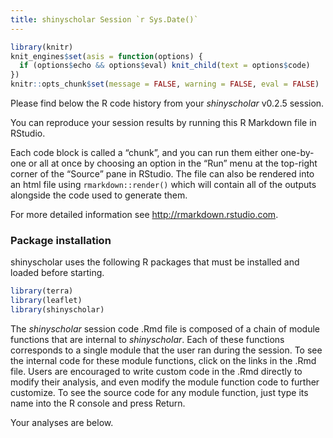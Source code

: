 ```yaml
---
title: shinyscholar Session `r Sys.Date()`
---
```


```r
library(knitr)
knit_engines$set(asis = function(options) {
  if (options$echo && options$eval) knit_child(text = options$code)
})
knitr::opts_chunk$set(message = FALSE, warning = FALSE, eval = FALSE)
```

Please find below the R code history from your *shinyscholar* v0.2.5 session. 

You can reproduce your session results by running this R Markdown file in RStudio. 

Each code block is called a "chunk", and you can run them either one-by-one or all at once by choosing an option in the "Run" menu at the top-right corner of the "Source" pane in RStudio. The file can also be rendered into an html file using `rmarkdown::render()` which will contain all of the outputs alongside the code used to generate them.

For more detailed information see <http://rmarkdown.rstudio.com>.

### Package installation

shinyscholar uses the following R packages that must be installed and loaded before starting.
```r
library(terra)
library(leaflet)
library(shinyscholar)
```

The *shinyscholar* session code .Rmd file is composed of a chain of module functions that are internal to *shinyscholar*. Each of these functions corresponds to a single module that the user ran during the session. To see the internal code for these module functions, click on the links in the .Rmd file. Users are encouraged to write custom code in the .Rmd directly to modify their analysis, and even modify the module function code to further customize. To see the source code for any module function, just type its name into the R console and press Return.

Your analyses are below.

